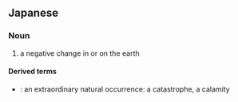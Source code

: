 ==Japanese==
{{ja-kanjitab|ち|い|yomi=o}}

===Noun===
{{ja-noun|ち.い}}

# a negative change in or on the earth

====Derived terms====
* {{ja-l|天変地異|てんぺんちい|tenpen chii}}: an extraordinary natural occurrence: a catastrophe, a calamity